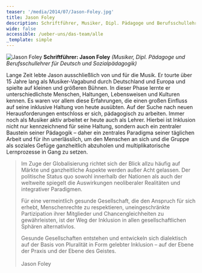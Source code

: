 ```yaml
---
teaser: '/media/2014/07/Jason-Foley.jpg'
title: Jason Foley
description: Schriftführer, Musiker, Dipl. Pädagoge und Berufsschullehrer
wide: false
accessible: /ueber-uns/das-team/alle
_template: simple
---
```


![Jason Foley](/media/2014/07/Jason-Foley.jpg 'Jason Foley') **Schriftführer: Jason Foley** _(Musiker, Dipl. Pädagoge und Berufsschullehrer für Deutsch und Sozialpädagogik)_

Lange Zeit lebte Jason ausschließlich von und für die Musik. Er tourte über 15 Jahre lang als Musiker-Vagabund durch Deutschland und Europa und spielte auf kleinen und größeren Bühnen. In dieser Phase lernte er unterschiedlichste Menschen, Haltungen, Lebensweisen und Kulturen kennen. Es waren vor allem diese Erfahrungen, die einen großen Einfluss auf seine inklusive Haltung von heute ausübten. Auf der Suche nach neuen Herausforderungen entschloss er sich, pädagogisch zu arbeiten. Immer noch als Musiker aktiv arbeitet er heute auch als Lehrer. Hierbei ist Inklusion nicht nur kennzeichnend für seine Haltung, sondern auch ein zentraler Baustein seiner Pädagogik – daher ein zentrales Paradigma seiner täglichen Arbeit und für ihn unerlässlich, um den Menschen an sich und die Gruppe als soziales Gefüge ganzheitlich abzuholen und multiplikatorische Lernprozesse in Gang zu setzen.

> Im Zuge der Globalisierung richtet sich der Blick allzu häufig auf Märkte und ganzheitliche Aspekte werden außer Acht gelassen. Der politische Status quo sowohl innerhalb der Nationen als auch der weltweite spiegelt die Auswirkungen neoliberaler Realitäten und integrativer Paradigmen.
>
> Für eine vermeintlich gesunde Gesellschaft, die den Anspruch für sich erhebt, Menschenrechte zu respektieren, uneingeschränkte Partizipation ihrer Mitglieder und Chancengleichheiten zu gewährleisten, ist der Weg der Inklusion in allen gesellschaftlichen Sphären alternativlos.
>
> Gesunde Gesellschaften entstehen und entwickeln sich dialektisch auf der Basis von Pluralität in Form gelebter Inklusion – auf der Ebene der Praxis und der Ebene des Geistes.
> \
> \
> Jason Foley
